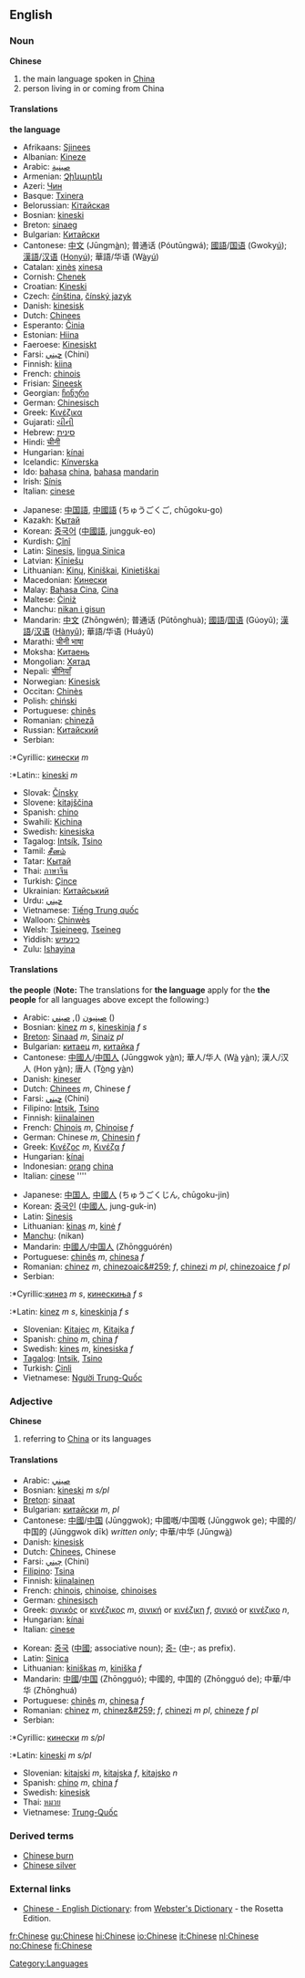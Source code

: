 {{interwiktionary|code=zh}}
{{Wikipedia}}
==English==
=== Noun ===
'''Chinese'''
#the main language spoken in [[China]]
#person living in or coming from China
====Translations====
'''the language'''
{{top}}
<!--languages from A to I go here-->
*Afrikaans: [[Sjinees]]
*Albanian: [[Kineze]]
*Arabic: [[صينية]]
*Armenian: [[Չինարեն]]
*Azeri: [[Чин]]
*Basque: [[Txinera]]
*Belorussian: [[Кітайская]]
*Bosnian: [[kineski]] {{m}}
*Breton: [[sinaeg]] {{m}}
*Bulgarian: [[Китайски]]
*Cantonese: [[中文]] (Jūngm<u>à</u>n); 普通话 (Póutūngwá); [[國語]]/[[国语]] (Gwoky<u>ú</u>); [[漢語]]/[[汉语]] ([[Hanyu|Hony<u>ú</u>]]); 華語/华语 (W<u>à</u>y<u>ú</u>)
*Catalan: [[xinès]] {{m}} [[xinesa]] {{f}}
*Cornish: [[Chenek]]
*Croatian: [[Kineski]]
*Czech: [[čínština]], [[čínský jazyk]]
*Danish: [[kinesisk]]
*Dutch: [[Chinees]] {{n}}
*Esperanto: [[Ĉinia]]
*Estonian: [[Hiina]]
*Faeroese: [[Kinesiskt]]
*Farsi: [[چيني]] (Chini)
*Finnish: [[kiina]]
*French: [[chinois]] {{m}}
*Frisian: [[Sineesk]]
*Georgian: [[ჩინური]]
*German: [[Chinesisch]] {{n}}
*Greek: [[Κινέζικα]]
*Gujarati: [[ચીની]]
*Hebrew: [[סינית]]
*Hindi: [[चीनी]]
*Hungarian: [[kínai]]
*Icelandic: [[Kínverska]]
*Ido: [[bahasa]] [[china]], [[bahasa]] [[mandarin]]
*Irish: [[Sínis]]
*Italian: [[cinese]]
{{mid}}
<!--languages from J to Z go here-->
*Japanese: [[中国語]], [[中國語]] (ちゅうごくご, chūgoku-go)
*Kazakh: [[Қытай]]
*Korean: [[중국어]] ([[中國語]], jungguk-eo)
*Kurdish: [[Çînî]]
*Latin: [[Sinesis]], [[lingua Sinica]]
*Latvian: [[Ķīniešu]]
*Lithuanian: [[Kinų]], [[Kiniškai]], [[Kinietiškai]]
*Macedonian: [[Кинески]]
*Malay: [[Bahasa Cina]], [[Cina]]
*Maltese: [[Ċiniż]]
*Manchu: [[nikan i gisun]]
*Mandarin: [[中文]] (Zhōngwén); 普通话 (Pǔtōnghuà); [[國語]]/[[国语]] (Gúoyǔ); [[漢語]]/[[汉语]] ([[Hanyu|Hànyǔ]]); 華語/华语 (Huáyǔ)
*Marathi: [[चीनी भाषा]]
*Moksha: [[Китаень]]
*Mongolian: [[Хятад]]
*Nepali: [[चीनियाँ]]
*Norwegian: [[Kinesisk]]
*Occitan: [[Chinès]]
*Polish: [[chiński]]
*Portuguese: [[chinês]]
*Romanian: [[chineză]]
*Russian: [[Китайский]]
*Serbian:
:*Cyrillic: [[кинески]] ''m''
:*Latin:: [[kineski]] ''m''
*Slovak: [[Čínsky]]
*Slovene: [[kitajščina]] {{f}}
*Spanish: [[chino]]
*Swahili: [[Kichina]]
*Swedish: [[kinesiska]]
*Tagalog: [[Intsík]], [[Tsino]]
*Tamil: [[சீனம்]]
*Tatar: [[Кытай]]
*Thai: [[ภาษาจีน]]
*Turkish: [[Çince]]
*Ukrainian: [[Китайський]]
*Urdu: [[چيني]]
*Vietnamese: [[Tiếng Trung quốc]]
*Walloon: [[Chinwès]]
*Welsh: [[Tsieineeg]], [[Tseineg]]
*Yiddish: [[כינעזיש]]
*Zulu: [[Ishayina]]
{{bottom}}

====Translations====
'''the people'''
('''Note:''' The translations for '''the language''' apply for the '''the people''' for all languages above except the following:)
{{top}}
<!--languages from A to I go here-->
*Arabic: [[صينيون]]  (), [[صيني]]  ()
*Bosnian: [[kinez]] ''m s'', [[kineskinja]] ''f s''
*[[Breton]]: [[Sinaad]] ''m'', [[Sinaiz]] ''pl''
*Bulgarian: [[китаец]] ''m'', [[китайка]] ''f''
*Cantonese: [[中國人]]/[[中国人]] (Jūnggwok y<u>à</u>n); 華人/华人 (W<u>à</u> y<u>à</u>n); 漢人/汉人 (Hon y<u>à</u>n); 唐人 (T<u>ò</u>ng y<u>à</u>n)
*Danish: [[kineser]]
*Dutch: [[Chinees]] ''m'', Chinese ''f''
*Farsi: [[چيني]] (Chini)
*Filipino: [[Intsik]], [[Tsino]]
*Finnish: [[kiinalainen]]
*French: [[Chinois]] ''m'', [[Chinoise]] ''f''
*German: Chinese ''m'', [[Chinesin]] ''f''
*Greek: [[Κινέζος]] ''m'', [[Κινέζα]] ''f''
*Hungarian: [[kínai]]
*Indonesian: [[orang]] [[china]]
*Italian: [[cinese]] ''''
{{mid}}
<!--languages from J to Z go here-->
*Japanese: [[中国人]], [[中國人]] (ちゅうごくじん, chūgoku-jin)
*Korean: [[중국인]] ([[中國人]], jung-guk-in)
*Latin: [[Sinesis]]
*Lithuanian: [[kinas]] ''m'', [[kinė]] ''f''
*[[Manchu]]: (nikan)
*Mandarin: [[中國人]]/[[中国人]] (Zhōngguórén)
*Portuguese: [[chinês]] ''m'', [[chinesa]] ''f''
*Romanian: [[chinez]] ''m'', [[chinezoaic&#259;]] ''f'', [[chinezi]] ''m pl'', [[chinezoaice]] ''f pl''
*Serbian:
:*Cyrillic:[[кинез]] ''m s'', [[кинескиња]] ''f s''
:*Latin: [[kinez]] ''m s'', [[kineskinja]] ''f s''
*Slovenian: [[Kitajec]] ''m'', [[Kitajka]] ''f''
*Spanish: [[chino]] ''m'', [[china]] ''f''
*Swedish: [[kines]] ''m'', [[kinesiska]] ''f''
*[[Tagalog]]: [[Intsik]], [[Tsino]]
*Turkish: [[Çinli]]
*Vietnamese: [[Người Trung-Quốc]]
{{bottom}}

=== Adjective ===
'''Chinese'''
#referring to [[China]] or its languages
====Translations====
{{top}}
<!--languages from A to I go here-->
*Arabic: [[صيني]]
*Bosnian: [[kineski]] ''m s/pl''
*[[Breton]]: [[sinaat]]
*Bulgarian: [[китайски]] ''m'', ''pl''
*Cantonese: [[中國]]/[[中国]] (Jūnggwok); 中國嘅/中国嘅 (Jūnggwok ge); 中國的/中国的 (Jūnggwok dīk) ''written only''; 中華/中华 (Jūngw<u>à</u>)
*Danish: [[kinesisk]]
*Dutch: [[Chinees]], Chinese
*Farsi: [[چيني]] (Chini)
*[[Filipino]]: [[Tsina]]
*Finnish: [[kiinalainen]]
*French: [[chinois]], [[chinoise]], [[chinoises]]
*German: [[chinesisch]]
*Greek: [[σινικός]] or [[κινέζικος]] ''m'', [[σινική]] or [[κινέζικη]] ''f'', [[σινικό]] or [[κινέζικο]] ''n'',
*Hungarian: [[kínai]]
*Italian: [[cinese]]
{{mid}}
<!--languages from J to Z go here-->
*Korean: [[중국]] ([[中國]]; associative noun); [[중-]] ([[中]]-; as prefix).
*Latin: [[Sinica]]
*Lithuanian: [[kiniškas]] ''m'', [[kiniška]] ''f''
*Mandarin: [[中國]]/[[中国]] (Zhōngguó); 中國的, 中国的 (Zhōngguó de); 中華/中华 (Zhōnghuá)
*Portuguese: [[chinês]] ''m'', [[chinesa]] ''f''
*Romanian: [[chinez]] ''m'', [[chinez&#259;]] ''f'', [[chinezi]] ''m pl'', [[chineze]] ''f pl''
*Serbian:
:*Cyrillic: [[кинески]] ''m s/pl''
:*Latin: [[kineski]] ''m s/pl''
*Slovenian: [[kitajski]] ''m'', [[kitajska]] ''f'', [[kitajsko]] ''n''
*Spanish: [[chino]] ''m'', [[china]] ''f''
*Swedish: [[kinesisk]]
*Thai: [[หมวย]]
*Vietnamese: [[Trung-Quốc]]
{{bottom}}

===Derived terms===
*[[Chinese burn]]
*[[Chinese silver]]

===External links===
*[http://www.websters-online-dictionary.org/definition/Chinese-english/ Chinese - English Dictionary]: from [http://www.websters-online-dictionary.org/ Webster's Dictionary] - the Rosetta Edition.
[[Category:Languages]]

[[fr:Chinese]]
[[gu:Chinese]]
[[hi:Chinese]]
[[io:Chinese]]
[[it:Chinese]]
[[nl:Chinese]]
[[no:Chinese]]
[[fi:Chinese]]